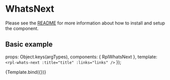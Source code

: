 
<Meta title="Molecules/WhatsNext" />

# WhatsNext
Please see the [README](https://github.com/dpc-sdp/ripple/blob/master/packages/components/Molecules/WhatsNext/README.md) for more information about how to install and setup the component.

## Basic example

  props: Object.keys(argTypes),
  components: { RplWhatsNext },
  template: `<rpl-whats-next :title="title" :links="links" />`
});

<Canvas>
  <Story
    name="WhatsNext"
    args={{
      title: 'What\'s next?',
      links: [
        { text: 'Link to external content', url: 'http://www.google.com' },
        { text: 'Second link to extra content', url: '#' },
        { text: 'Third link goes here', url: '#' },
        { text: 'Link to additional content', url: '#' },
        { text: 'Second link to extra content', url: '#' },
        { text: 'This is another link', url: '#' }
      ]
    }}
  >
    {Template.bind({})}
  </Story>
</Canvas>

<ArgsTable of={RplWhatsNext} />

